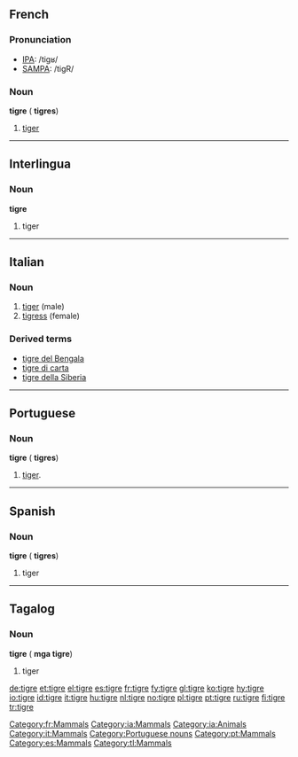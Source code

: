 {{see|Tigre|tigré}}
==French==

===Pronunciation===
*[[w:IPA|IPA]]: /tiɡʁ/
*[[w:SAMPA|SAMPA]]: /tigR/

[[Category:fr:Mammals]]

===Noun===
{{fr-infl-noun|sm=tigre|sf=tigresse|pm=tigres|pf=tigresses|smp=tiɡʁ|sfp=ti.ɡʁɛs|pmp=tiɡʁ|pfp=ti.ɡʁɛs}}
'''tigre''' {{m}} ({{plural}} '''tigres''')

# [[tiger]]

----

==Interlingua==
[[Category:ia:Mammals]]
[[Category:ia:Animals]]
===Noun===
'''tigre'''

# tiger

----

==Italian==
[[Category:it:Mammals]]

===Noun===
{{it-noun|tigr|f|e|i}}
# [[#English|tiger]] (male)
# [[tigress]] (female)
===Derived terms===
*[[tigre del Bengala]]
*[[tigre di carta]]
*[[tigre della Siberia]]
----

==Portuguese==
===Noun===
'''tigre''' {{m}} ({{plural}} '''tigres''')
# [[tiger]].

[[Category:Portuguese nouns]]
[[Category:pt:Mammals]]

----

==Spanish==
[[Category:es:Mammals]]

===Noun===
'''tigre''' {{m}} ({{plural}} '''tigres''')

# tiger

----

==Tagalog==
[[Category:tl:Mammals]]

===Noun===
'''tigre''' ({{plural}} '''mga tigre''')

# tiger

[[de:tigre]]
[[et:tigre]]
[[el:tigre]]
[[es:tigre]]
[[fr:tigre]]
[[fy:tigre]]
[[gl:tigre]]
[[ko:tigre]]
[[hy:tigre]]
[[io:tigre]]
[[id:tigre]]
[[it:tigre]]
[[hu:tigre]]
[[nl:tigre]]
[[no:tigre]]
[[pl:tigre]]
[[pt:tigre]]
[[ru:tigre]]
[[fi:tigre]]
[[tr:tigre]]